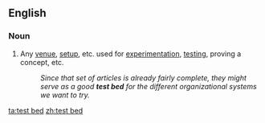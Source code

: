 ==English==

===Noun===
{{en-noun|sg=[[test]] [[bed]]}}
#{{idiom}} Any [[venue]], [[setup]], etc. used for [[experimentation]], [[testing]], proving a concept, etc.
#:''Since that set of articles is already fairly complete, they might serve as a good '''test bed''' for the different organizational systems we want to try.''

[[ta:test bed]]
[[zh:test bed]]